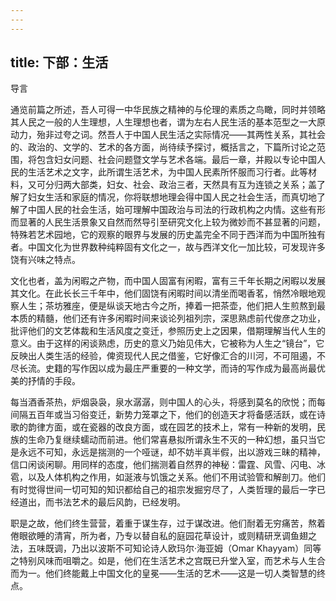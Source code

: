 ```yaml
---
---
---
```

title: 下部：生活
---




导言


通览前篇之所述，吾人可得一中华民族之精神的与伦理的素质之鸟瞰，同时并领略其人民之一般的人生理想，人生理想也者，谓为左右人民生活的基本范型之一大原动力，殆非过夸之词。然吾人于中国人民生活之实际情况——其两性关系，其社会的、政治的、文学的、艺术的各方面，尚待续予探讨，概括言之，下篇所讨论之范围，将包含妇女问题、社会问题暨文学与艺术各端。最后一章，并殿以专论中国人民的生活艺术之文字，此所谓生活艺术，为中国人民素所怀服而习行者。此等材料，又可分归两大部类，妇女、社会、政治三者，天然具有互为连锁之关系；盖了解了妇女生活和家庭的情况，你将联想地理会得中国人民之社会生活，而真切地了解了中国人民的社会生活，始可理解中国政治与司法的行政机构之内情。这些有形而显著的人民生活景象又自然而然导引至研究文化上较为微妙而不甚显著的问题，特殊若艺术园地，它的观察的眼界与发展的历史盖完全不同于西洋而为中国所独有者。中国文化为世界数种纯粹固有文化之一，故与西洋文化一加比较，可发现许多饶有兴味之特点。

文化也者，盖为闲暇之产物，而中国人固富有闲暇，富有三千年长期之闲暇以发展其文化。在此长长三千年中，他们固饶有闲暇时间以清坐而喝香茗，悄然冷眼地观察人生；茶坊雅座，便是纵谈天地古今之所，捧着一把茶壶，他们把人生煎熬到最本质的精髓，他们还有许多闲暇时间来谈论列祖列宗，深思熟虑前代俊彦之功业，批评他们的文艺体裁和生活风度之变迁，参照历史上之因果，借期理解当代人生的意义。由于这样的闲谈熟虑，历史的意义乃始见伟大，它被称为人生之“镜台”，它反映出人类生活的经验，俾资现代人民之借鉴，它好像汇合的川河，不可阻遏，不尽长流。史籍的写作因以成为最庄严重要的一种文学，而诗的写作成为最高尚最优美的抒情的手段。

每当酒香茶热，炉烟袅袅，泉水潺潺，则中国人的心头，将感到莫名的欣悦；而每间隔五百年或当习俗变迁，新势力笼罩之下，他们的创造天才将备感活跃，或在诗歌的韵律方面，或在瓷器的改良方面，或在园艺的技术上，常有一种新的发明，民族的生命乃复继续蠕动而前进。他们常喜悬拟所谓永生不灭的一种幻想，虽只当它是永远不可知，永远是揣测的一个哑谜，却不妨半真半假，出以游戏三昧的精神，信口闲谈闲聊。用同样的态度，他们揣测着自然界的神秘：雷霆、风雪、闪电、冰雹，以及人体机构之作用，如涎液与饥饿之关系。他们不用试验管和解剖刀。他们有时觉得世间一切可知的知识都给自己的祖宗发掘穷尽了，人类哲理的最后一字已经道出，而书法艺术的最后风韵，已经发明。

职是之故，他们终生营营，着重于谋生存，过于谋改进。他们耐着无穷痛苦，熬着倦眼欲睡的清宵，所为者，乃专以替自私的庭园花草设计，或则精研烹调鱼翅之法，五味既调，乃出以波斯不可知论诗人欧玛尔·海亚姆（Omar Khayyam）同等之特别风味而咀嚼之。如是，他们在生活艺术之宫既已升堂入室，而艺术与人生合而为一。他们终能戴上中国文化的皇冕——生活的艺术——这是一切人类智慧的终点。